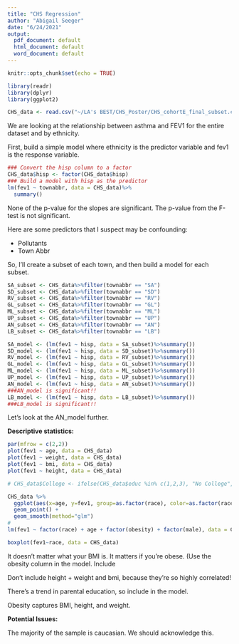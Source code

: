 ---
title: "CHS Regression"
author: "Abigail Seeger"
date: "6/24/2021"
output:
  pdf_document: default
  html_document: default
  word_document: default
---

```{r setup, include=FALSE}
knitr::opts_chunk$set(echo = TRUE)
```


```{r warning = FALSE, message = FALSE}
library(readr)
library(dplyr)
library(ggplot2)
```


```{r}
CHS_data <- read.csv("~/LA's BEST/CHS_Poster/CHS_cohortE_final_subset.csv")
```

We are looking at the relationship between asthma and FEV1 for the entire dataset and by ethnicity.

First, build a simple model where ethnicity is the predictor variable and fev1 is the response variable. 

```{r}
### Convert the hisp column to a factor
CHS_data$hisp <- factor(CHS_data$hisp)
### Build a model with hisp as the predictor
lm(fev1 ~ townabbr, data = CHS_data)%>%
  summary()
```

None of the p-value for the slopes are significant. The p-value from the F-test is not significant. 

Here are some predictors that I suspect may be confounding:

* Pollutants
* Town Abbr

So, I'll create a subset of each town, and then build a model for each subset. 

```{r}
SA_subset <- CHS_data%>%filter(townabbr == "SA")
SD_subset <- CHS_data%>%filter(townabbr == "SD")
RV_subset <- CHS_data%>%filter(townabbr == "RV")
GL_subset <- CHS_data%>%filter(townabbr == "GL")
ML_subset <- CHS_data%>%filter(townabbr == "ML")
UP_subset <- CHS_data%>%filter(townabbr == "UP")
AN_subset <- CHS_data%>%filter(townabbr == "AN")
LB_subset <- CHS_data%>%filter(townabbr == "LB")

SA_model <- (lm(fev1 ~ hisp, data = SA_subset)%>%summary())
SD_model <- (lm(fev1 ~ hisp, data = SD_subset)%>%summary())
RV_model <- (lm(fev1 ~ hisp, data = RV_subset)%>%summary())
GL_model <- (lm(fev1 ~ hisp, data = GL_subset)%>%summary())
ML_model <- (lm(fev1 ~ hisp, data = ML_subset)%>%summary())
UP_model <- (lm(fev1 ~ hisp, data = UP_subset)%>%summary())
AN_model <- (lm(fev1 ~ hisp, data = AN_subset)%>%summary())
###AN_model is significant!! 
LB_model <- (lm(fev1 ~ hisp, data = LB_subset)%>%summary())
###LB_model is significant!! 
```

Let's look at the AN_model further.



**Descriptive statistics:**

```{r}
par(mfrow = c(2,2))
plot(fev1 ~ age, data = CHS_data)
plot(fev1 ~ weight, data = CHS_data)
plot(fev1 ~ bmi, data = CHS_data)
plot(fev1 ~ height, data = CHS_data)

```

```{r}
# CHS_data$College <- ifelse(CHS_data$educ %in% c(1,2,3), "No College", "Some College")

CHS_data %>%
  ggplot(aes(x=age, y=fev1, group=as.factor(race), color=as.factor(race))) +
  geom_point() +
  geom_smooth(method="glm")
# 
lm(fev1 ~ factor(race) + age + factor(obesity) + factor(male), data = CHS_data)%>%summary()
```


```{r}
boxplot(fev1~race, data = CHS_data)
```

It doesn't matter what your BMI is. It matters if you're obese. (Use the obesity column in the model. Include 

Don't include height + weight and bmi, because they're so highly correlated! 

There's a trend in parental education, so include in the model. 

Obesity captures BMI, height, and weight. 

**Potential Issues:**

The majority of the sample is caucasian. We should acknowledge this. 






